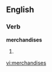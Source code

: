 
==English==

===Verb===
'''merchandises'''

# {{third-person singular of|[[merchandise]]}}

[[vi:merchandises]]